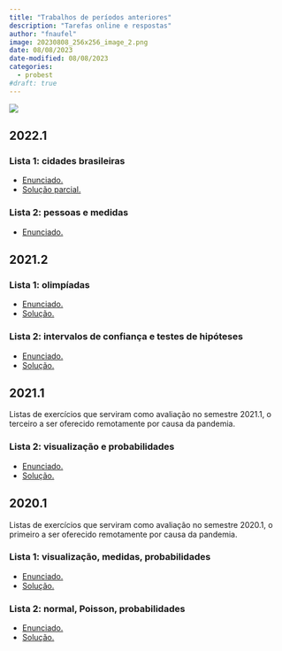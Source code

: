 ```yaml
---
title: "Trabalhos de períodos anteriores"
description: "Tarefas online e respostas"
author: "fnaufel"
image: 20230808_256x256_image_2.png
date: 08/08/2023
date-modified: 08/08/2023
categories:
  - probest
#draft: true
---
```


![](20230808_256x256_image_2.png)
  
## 2022.1

### Lista 1: cidades brasileiras

* [Enunciado.](https://fnaufel.github.io/lista1-cidades-br/)
* [Solução parcial.](/probest/2022.1/cidades-gab.html)

### Lista 2: pessoas e medidas

* [Enunciado.](/probest/2022.1/ic-ih.html)


## 2021.2

### Lista 1: olimpíadas

* [Enunciado.](https://github.com/fnaufel/Olimpiadas/blob/master/README.md)
* [Solução.](/probest/2021.2/olimpiadas-solucoes.html)

### Lista 2: intervalos de confiança e testes de hipóteses

* [Enunciado.](/probest/2021.2/ic-th.html)
* [Solução.](/probest/2021.2/ic-th-solucoes.html)


## 2021.1

Listas de exercícios que serviram como avaliação no semestre 2021.1, o terceiro a ser oferecido remotamente por causa da pandemia.

### Lista 2: visualização e probabilidades

* [Enunciado.](/probest/2021.1/lista2.html)
* [Solução.](/probest/2021.1/lista2-gab.html)


## 2020.1

Listas de exercícios que serviram como avaliação no semestre 2020.1, o primeiro a ser oferecido remotamente por causa da pandemia.

### Lista 1: visualização, medidas, probabilidades

* [Enunciado.](/probest/2020.1/lista1.html)
* [Solução.](/probest/2020.1/lista1-gab.html)


### Lista 2: normal, Poisson, probabilidades

* [Enunciado.](/probest/2020.1/lista2.html)
* [Solução.](/probest/2020.1/lista2-respostas.html)

